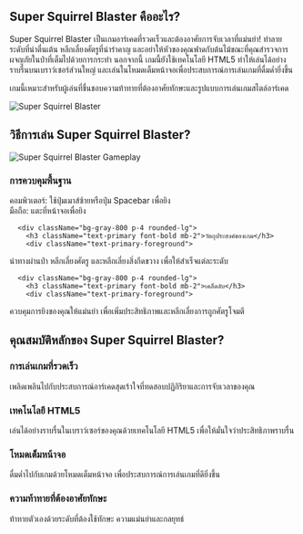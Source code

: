 ## Super Squirrel Blaster คืออะไร?
<div className="flex flex-col md:flex-row items-center gap-8">
  <div className="w-full md:w-1/2 text-xl">
Super Squirrel Blaster เป็นเกมอาร์เคดที่รวดเร็วและต้องอาศัยการจับเวลาที่แม่นยำ!  ทำลายระดับที่น่าตื่นเต้น หลีกเลี่ยงศัตรูที่น่ารำคาญ และอย่าให้หัวของคุณฟาดกับต้นไม้ขณะที่คุณสำรวจการผจญภัยในป่าที่เต็มไปด้วยการกระทำ นอกจากนี้ เกมนี้ยังใช้เทคโนโลยี HTML5 ทำให้เล่นได้อย่างราบรื่นบนเบราว์เซอร์ส่วนใหญ่ และเล่นในโหมดเต็มหน้าจอเพื่อประสบการณ์การเล่นเกมที่ดื่มด่ำยิ่งขึ้น

เกมนี้เหมาะสำหรับผู้เล่นที่ชื่นชอบความท้าทายที่ต้องอาศัยทักษะและรูปแบบการเล่นเกมสไตล์อาร์เคด
</div>
  <div className="w-full md:w-1/2 flex justify-center items-center">
<img 
      src="https://public-image.fafafa.ai/games/2025-02-15/images/1739600368137-igd9xs.com/no-pain-no-gain---ragdoll-sandbox_16x9/20240823041948/no-pain-no-gain---ragdoll-sandbox_16x9-cover" 
      alt="Super Squirrel Blaster" 
      className="w-4/5 h-auto"
    />
</div>
</div>

## วิธีการเล่น Super Squirrel Blaster?

<div className="flex flex-col md:flex-row items-center gap-8">
  <div className="w-full md:w-1/2">
<img 
      src="https://public-image.fafafa.ai/games/2025-02-15/images/1739600368137-igd9xs.com/no-pain-no-gain---ragdoll-sandbox_16x9/20240823041948/no-pain-no-gain---ragdoll-sandbox_16x9-cover" 
      alt="Super Squirrel Blaster Gameplay" 
      className="w-4/5 h-auto mx-auto"
    />
</div>
  <div className="w-full md:w-1/2">
    <div className="grid grid-cols-1 gap-4 mt-0">
      <div className="bg-gray-800 p-4 rounded-lg">
        <h3 className="text-primary font-bold mb-2">การควบคุมพื้นฐาน</h3>
        <div className="text-primary-foreground">
คอมพิวเตอร์: ใช้ปุ่มเมาส์ซ้ายหรือปุ่ม Spacebar เพื่อยิง<br/>
มือถือ: แตะที่หน้าจอเพื่อยิง
</div>
      </div>

      <div className="bg-gray-800 p-4 rounded-lg">
        <h3 className="text-primary font-bold mb-2">วัตถุประสงค์ของเกม</h3>
        <div className="text-primary-foreground">
นำทางผ่านป่า หลีกเลี่ยงศัตรู และหลีกเลี่ยงสิ่งกีดขวาง เพื่อให้สำเร็จแต่ละระดับ
</div>
      </div>

      <div className="bg-gray-800 p-4 rounded-lg">
        <h3 className="text-primary font-bold mb-2">เคล็ดลับ</h3>
        <div className="text-primary-foreground">
ควบคุมการยิงของคุณให้แม่นยำ เพื่อเพิ่มประสิทธิภาพและหลีกเลี่ยงการถูกศัตรูโจมตี
</div>
      </div>
    </div>
  </div>
</div>

## คุณสมบัติหลักของ Super Squirrel Blaster?

<div className="grid grid-cols-1 md:grid-cols-2 gap-4">
  <div className="bg-gray-800 p-4 rounded-lg">
    <h3 className="text-primary font-bold mb-2">การเล่นเกมที่รวดเร็ว</h3>
    <div className="text-primary-foreground">
เพลิดเพลินไปกับประสบการณ์อาร์เคดสุดเร้าใจที่ทดสอบปฏิกิริยาและการจับเวลาของคุณ
</div>
  </div>

  <div className="bg-gray-800 p-4 rounded-lg">
    <h3 className="text-primary font-bold mb-2">เทคโนโลยี HTML5</h3>
    <div className="text-primary-foreground">
เล่นได้อย่างราบรื่นในเบราว์เซอร์ของคุณด้วยเทคโนโลยี HTML5 เพื่อให้มั่นใจว่าประสิทธิภาพราบรื่น
</div>
  </div>

  <div className="bg-gray-800 p-4 rounded-lg">
    <h3 className="text-primary font-bold mb-2">โหมดเต็มหน้าจอ</h3>
    <div className="text-primary-foreground">
ดื่มด่ำไปกับเกมด้วยโหมดเต็มหน้าจอ เพื่อประสบการณ์การเล่นเกมที่ดียิ่งขึ้น
</div>
  </div>

  <div className="bg-gray-800 p-4 rounded-lg">
    <h3 className="text-primary font-bold mb-2">ความท้าทายที่ต้องอาศัยทักษะ</h3>
    <div className="text-primary-foreground">
ท้าทายตัวเองด้วยระดับที่ต้องใช้ทักษะ ความแม่นยำและกลยุทธ์
</div>
  </div>
</div>